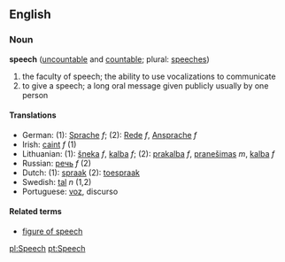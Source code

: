==English==

===Noun===
'''speech''' ([[uncountable]] and [[countable]]; plural: [[speeches]])

<!-- not real defs - just show basic senses... -->
# the faculty of speech; the ability to use vocalizations to communicate
# to give a speech; a long oral message given publicly usually by one person

====Translations====
*German: (1): [[Sprache]] ''f''; (2): [[Rede]] ''f'', [[Ansprache]] ''f''
*Irish: [[caint]] ''f'' (1)
*Lithuanian: (1): [[šneka]] ''f'', [[kalba]] ''f''; (2): [[prakalba]] ''f'', [[pranešimas]] ''m'', [[kalba]] ''f''
*Russian: [[речь]] ''f'' (2)
*Dutch: (1): [[spraak]] (2): [[toespraak]]
*Swedish: [[tal]] ''n'' (1,2)
*Portuguese: [[voz]], discurso

====Related terms====
*[[figure of speech]]

[[pl:Speech]]
[[pt:Speech]]